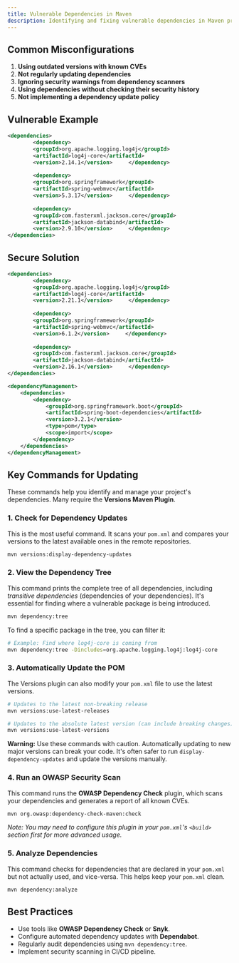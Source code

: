 ```yaml
---
title: Vulnerable Dependencies in Maven
description: Identifying and fixing vulnerable dependencies in Maven projects
---
```


## Common Misconfigurations

1. **Using outdated versions with known CVEs**
2. **Not regularly updating dependencies**
3. **Ignoring security warnings from dependency scanners**
4. **Using dependencies without checking their security history**
5. **Not implementing a dependency update policy**

## Vulnerable Example

```xml
<dependencies>
        <dependency>
        <groupId>org.apache.logging.log4j</groupId>
        <artifactId>log4j-core</artifactId>
        <version>2.14.1</version>     </dependency>
    
        <dependency>
        <groupId>org.springframework</groupId>
        <artifactId>spring-webmvc</artifactId>
        <version>5.3.17</version>     </dependency>
    
        <dependency>
        <groupId>com.fasterxml.jackson.core</groupId>
        <artifactId>jackson-databind</artifactId>
        <version>2.9.10</version>     </dependency>
</dependencies>
````

## Secure Solution

```xml
<dependencies>
        <dependency>
        <groupId>org.apache.logging.log4j</groupId>
        <artifactId>log4j-core</artifactId>
        <version>2.21.1</version>     </dependency>
    
        <dependency>
        <groupId>org.springframework</groupId>
        <artifactId>spring-webmvc</artifactId>
        <version>6.1.2</version>     </dependency>
    
        <dependency>
        <groupId>com.fasterxml.jackson.core</groupId>
        <artifactId>jackson-databind</artifactId>
        <version>2.16.1</version>     </dependency>
</dependencies>

<dependencyManagement>
    <dependencies>
        <dependency>
            <groupId>org.springframework.boot</groupId>
            <artifactId>spring-boot-dependencies</artifactId>
            <version>3.2.1</version>
            <type>pom</type>
            <scope>import</scope>
        </dependency>
    </dependencies>
</dependencyManagement>
```

## Key Commands for Updating

These commands help you identify and manage your project's dependencies. Many require the **Versions Maven Plugin**.

### 1\. Check for Dependency Updates

This is the most useful command. It scans your `pom.xml` and compares your versions to the latest available ones in the remote repositories.

```bash
mvn versions:display-dependency-updates
```

### 2\. View the Dependency Tree

This command prints the complete tree of all dependencies, including *transitive dependencies* (dependencies of your dependencies). It's essential for finding where a vulnerable package is being introduced.

```bash
mvn dependency:tree
```

To find a specific package in the tree, you can filter it:

```bash
# Example: Find where log4j-core is coming from
mvn dependency:tree -Dincludes=org.apache.logging.log4j:log4j-core
```

### 3\. Automatically Update the POM

The Versions plugin can also modify your `pom.xml` file to use the latest versions.

```bash
# Updates to the latest non-breaking release
mvn versions:use-latest-releases

# Updates to the absolute latest version (can include breaking changes)
mvn versions:use-latest-versions
```

**Warning:** Use these commands with caution. Automatically updating to new major versions can break your code. It's often safer to run `display-dependency-updates` and update the versions manually.

### 4\. Run an OWASP Security Scan

This command runs the **OWASP Dependency Check** plugin, which scans your dependencies and generates a report of all known CVEs.

```bash
mvn org.owasp:dependency-check-maven:check
```

*Note: You may need to configure this plugin in your `pom.xml`'s `<build>` section first for more advanced usage.*

### 5\. Analyze Dependencies

This command checks for dependencies that are declared in your `pom.xml` but not actually used, and vice-versa. This helps keep your `pom.xml` clean.

```bash
mvn dependency:analyze
```

## Best Practices

  * Use tools like **OWASP Dependency Check** or **Snyk**.
  * Configure automated dependency updates with **Dependabot**.
  * Regularly audit dependencies using `mvn dependency:tree`.
  * Implement security scanning in CI/CD pipeline.

